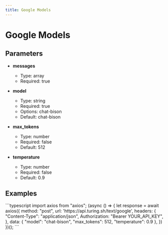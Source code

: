 ```yaml
---
title: Google Models
---
```


# Google Models

## Parameters


- **messages**
  - Type: array
  - Required: true

- **model**
  - Type: string
  - Required: true
  - Options: chat-bison
  - Default: chat-bison

- **max_tokens**
  - Type: number
  - Required: false
  - Default: 512

- **temperature**
  - Type: number
  - Required: false
  - Default: 0.9

## Examples

<CodeGroup title="Google Models example">
  ```typescript
  import axios from "axios";
  (async () => {
    let response = await axios({
      method: "post",
      url: 'https://api.turing.sh/text/google',
      headers: {
        "Content-Type": "application/json",
        Authorization: "Bearer YOUR_API_KEY",
      },
      data: {
  "model": "chat-bison",
  "max_tokens": 512,
  "temperature": 0.9
},
    })
  })();
  ```
</CodeGroup>